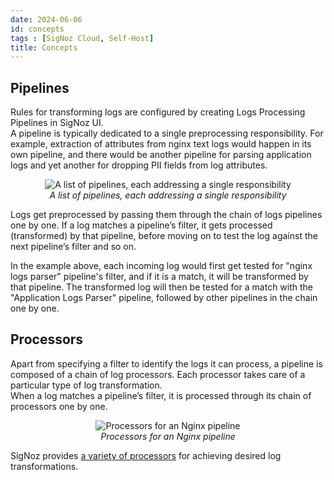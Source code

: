 ```yaml
---
date: 2024-06-06
id: concepts
tags : [SigNoz Cloud, Self-Host]
title: Concepts
---
```



## Pipelines
Rules for transforming logs are configured by creating Logs Processing Pipelines in SigNoz UI.  
A pipeline is typically dedicated to a single preprocessing responsibility.
For example, extraction of attributes from nginx text logs would happen in
its own pipeline, and there would be another pipeline for parsing application
logs and yet another for dropping PII fields from log attributes.


<figure data-zoomable align="center">
    <img
      src="/img/logs/pipelines/pipelines-list.webp"
      alt="A list of pipelines, each addressing a single responsibility"
    />
    <figcaption>
      <i>
        A list of pipelines, each addressing a single responsibility
      </i>
    </figcaption>
</figure>


Logs get preprocessed by passing them through the chain of logs  pipelines one by one. If a log matches a pipeline’s filter, it gets processed (transformed) by
that pipeline, before moving on to test the log against the next pipeline’s filter and so on.  

In the example above, each incoming log would first get tested for "nginx logs parser" pipeline's filter, and if it is a match, it will be transformed by that pipeline. The transformed log will then be tested for a match with the "Application Logs Parser" pipeline, followed by other pipelines in the chain one by one.


## Processors
Apart from specifying a filter to identify the logs it can process,
a pipeline is composed of a chain of log processors. Each processor takes care of a particular type of log transformation.  
When a log matches a pipeline’s filter, it is processed through its chain of processors one by one.  


<figure data-zoomable align="center">
  <img
    src="/img/logs/pipelines/nginx-pipeline-processors.webp"
    alt="Processors for an Nginx pipeline"
  />
  <figcaption>
    <i>
      Processors for an Nginx pipeline
    </i>
  </figcaption>
</figure>


SigNoz provides [a variety of processors](/docs/logs-pipelines/processors) for achieving desired log transformations.